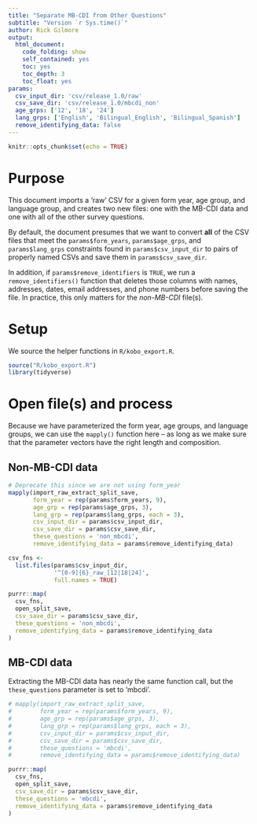 ```yaml
---
title: "Separate MB-CDI from Other Questions"
subtitle: "Version `r Sys.time()`"
author: Rick Gilmore
output: 
  html_document:
    code_folding: show
    self_contained: yes
    toc: yes
    toc_depth: 3
    toc_float: yes
params:
  csv_input_dir: 'csv/release_1.0/raw'
  csv_save_dir: 'csv/release_1.0/mbcdi_non'
  age_grps: ['12', '18', '24']
  lang_grps: ['English', 'Bilingual_English', 'Bilingual_Spanish']
  remove_identifying_data: false
---
```


```r
knitr::opts_chunk$set(echo = TRUE)
```

# Purpose

This document imports a 'raw' CSV for a given form year, age group, and language group, and creates two new files: one with the MB-CDI data and one with all of the other survey questions.

By default, the document presumes that we want to convert **all** of the CSV files that meet the `params$form_years`, `params$age_grps`, and `params$lang_grps` constraints found in `params$csv_input_dir` to pairs of properly named CSVs and save them in `params$csv_save_dir`.

In addition, if `params$remove_identifiers` is `TRUE`, we run a `remove_identifiers()` function that deletes those columns with names, addresses, dates, email addresses, and phone numbers before saving the file. In practice, this only matters for the *non-MB-CDI* file(s).

# Setup

We source the helper functions in `R/kobo_export.R`.

```r
source("R/kobo_export.R")
library(tidyverse)
```

# Open file(s) and process

Because we have parameterized the form year, age groups, and language groups, we can use the `mapply()` function here -- as long as we make sure that the parameter vectors have the right length and composition.

## Non-MB-CDI data

```r
# Deprecate this since we are not using form_year
mapply(import_raw_extract_split_save,
       form_year = rep(params$form_years, 9),
       age_grp = rep(params$age_grps, 3),
       lang_grp = rep(params$lang_grps, each = 3),
       csv_input_dir = params$csv_input_dir,
       csv_save_dir = params$csv_save_dir,
       these_questions = 'non_mbcdi',
       remove_identifying_data = params$remove_identifying_data)
```

```r
csv_fns <-
  list.files(params$csv_input_dir,
             '^[0-9]{6}_raw_[12|18|24]',
             full.names = TRUE)

purrr::map(
  csv_fns,
  open_split_save,
  csv_save_dir = params$csv_save_dir,
  these_questions = 'non_mbcdi',
  remove_identifying_data = params$remove_identifying_data
)
```

## MB-CDI data

Extracting the MB-CDI data has nearly the same function call, but the `these_questions` parameter is set to 'mbcdi'.

```r
# mapply(import_raw_extract_split_save, 
#        form_year = rep(params$form_years, 9), 
#        age_grp = rep(params$age_grps, 3),
#        lang_grp = rep(params$lang_grps, each = 3),
#        csv_input_dir = params$csv_input_dir,
#        csv_save_dir = params$csv_save_dir,
#        these_questions = 'mbcdi',
#        remove_identifying_data = params$remove_identifying_data)

purrr::map(
  csv_fns,
  open_split_save,
  csv_save_dir = params$csv_save_dir,
  these_questions = 'mbcdi',
  remove_identifying_data = params$remove_identifying_data
)
```

